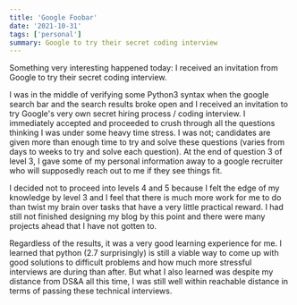 ```yaml
---
title: 'Google Foobar'
date: '2021-10-31'
tags: ['personal']
summary: Google to try their secret coding interview
---
```


Something very interesting happened today: I received an invitation from Google to try their secret coding interview.

I was in the middle of verifying some Python3 syntax when the google search bar and the search results broke open and I received an invitation to try Google's very own secret hiring process / coding interview. I immediately accepted and proceeded to crush through all the questions thinking I was under some heavy time stress. I was not; candidates are given more than enough time to try and solve these questions (varies from days to weeks to try and solve each question). At the end of question 3 of level 3, I gave some of my personal information away to a google recruiter who will supposedly reach out to me if they see things fit.

I decided not to proceed into levels 4 and 5 because I felt the edge of my knowledge by level 3 and I feel that there is much more work for me to do than twist my brain over tasks that have a very little practical reward. I had still not finished designing my blog by this point and there were many projects ahead that I have not gotten to.

Regardless of the results, it was a very good learning experience for me. I learned that python (2.7 surprisingly) is still a viable way to come up with good solutions to difficult problems and how much more stressful interviews are during than after. But what I also learned was despite my distance from DS&A all this time, I was still well within reachable distance in terms of passing these technical interviews.
